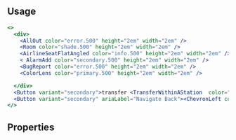 
## Usage

```jsx
<>
  <div>
    <AllOut color="error.500" height="2em" width="2em" />
    <Room color="shade.500" height="2em" width="2em" />
    <AirlineSeatFlatAngled color="info.500" height="2em" width="2em" />
    < AlarmAdd color="secondary.500" height="2em" width="2em" />
    <BugReport color="error.500" height="2em" width="2em" />
    <ColorLens color="primary.500" height="2em" width="2em" />

  </div>
  <Button variant="secondary">transfer <TransferWithinAStation  color="primary.500" height="1em" width="1em" /></Button>{' '}
  <Button variant="secondary" ariaLabel="Navigate Back"><ChevronLeft color="primary.500" width="20px" height="20px"/></Button>
</>
```

## Properties
<PropTable>
  <PropTable.Entry required name="color" type={`string`} description="The Icon color"/>
  <PropTable.Entry name="height" type={`string`} description="The Icon height"/>
  <PropTable.Entry name="width" type={`string`} description="The Icon width"/>
</PropTable>

